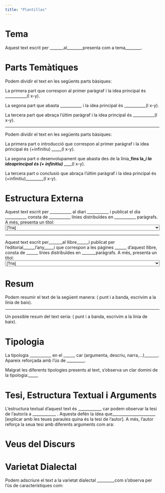 ```yaml
---
title: "Plantillas"
---
```


# Tema

Aquest text escrit per _______al________presenta com a tema________.

 
# Parts Temàtiques

Podem dividir el text en les següents parts bàsiques:

La primera part que correspon al primer paràgraf i la idea principal és ___________(l x-y).

La segona part que abasta ___________ i la idea principal és ___________(l x-y).

La tercera part que abraça l’últim paràgraf i la idea principal és ___________(l x-y).

<hr/>

Podem dividir el text en les següents parts bàsiques:

La primera part o introducció que correspon al primer paràgraf i la idea principal és (+infinitiu) _____(l x-y).

La segona part o desenvolupament que abasta des de la línia___fins la__i la ideaprincipal és (+ infinitiu) _______(l x-y).

La tercera part o conclusió que abraça l’últim paràgraf i la idea principal és (+infinitiu)_________(l x-y).

# Estructura Externa

Aquest text escrit per ___________ al diari ___________ i publicat el dia  ___________ consta de ___________ línies distribuïdes en ___________ paràgrafs. A més, presenta un títol:<select>
<option>[Tria]</option>
<option>
TEMÀTIC car guarda una relació directa amb el tema del text.</option>
<option>REMÀTIC car no guarda relació amb el tema del text.</option>
<option> PARCIALMENT TEMÀTIC car guarda relació amb el tema del text però no és una </option>relació completa. </select>

<hr/>
Aquest text escrit per_______al llibre______i publicat per l’editorial______l’any_____i que correspon a les pàgines ______ d’aquest llibre, consta de ______ línies distribuïdes en _______paràgrafs. A més, presenta un títol:
<select>
<option>[Tria]</option>
<option>
TEMÀTIC car guarda una relació directa amb el tema del text.</option>
<option>REMÀTIC car no guarda relació amb el tema del text.</option>
<option> PARCIALMENT TEMÀTIC car guarda relació amb el tema del text però no és una </option>relació completa. </select>

# Resum

Podem resumir el text de la següent manera: ( punt i a banda, escrivim a la línia de baix).

<hr/>
Un possible resum del text seria: ( punt i a banda, escrivim a la línia de baix).

# Tipologia

La tipologia ___________ en el ______ car (argumenta, descriu, narra,...)_______. Apareix reforçada amb l'ús de _________.


Malgrat les diferents tipologies presents al text, s'observa un clar domini de la tipologia:_____

# Tesi, Estructura Textual i Arguments

L’estructura textual d’aquest text és ____________ car podem observar la tesi de l’autor/a a ____________ . Aquesta defén la idea que______________________ [explicar amb les teues paraules quina és la tesi de l’autor]. A més, l’autor reforça la seua tesi amb diferents arguments com ara:

# Veus del Discurs
# Varietat Dialectal

Podem adscriure el text a la varietat dialectal _________com s’observa per l’ús de característiques com:

